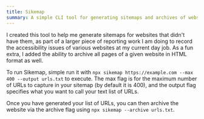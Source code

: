 ```yaml
---
title: Sikemap
summary: A simple CLI tool for generating sitemaps and archives of websites
---
```

I created this tool to help me generate sitemaps for websites that didn't have them, as part of a larger piece of reporting work I am doing to record the accessibility issues of various websites at my current day job. As a fun extra, I added the ability to archive all pages of a given website in HTML format as well.

To run Sikemap, simple run it with `npx sikemap https://example.com --max 400 --output urls.txt` to execute. The max flag is for the maximum number of URLs to capture in your sitemap (by default it is 400), and the output flag specifies what you want to call your text list of URLs.

Once you have generated your list of URLs, you can then archive the website via the archive flag using `npx sikemap --archive urls.txt`.
